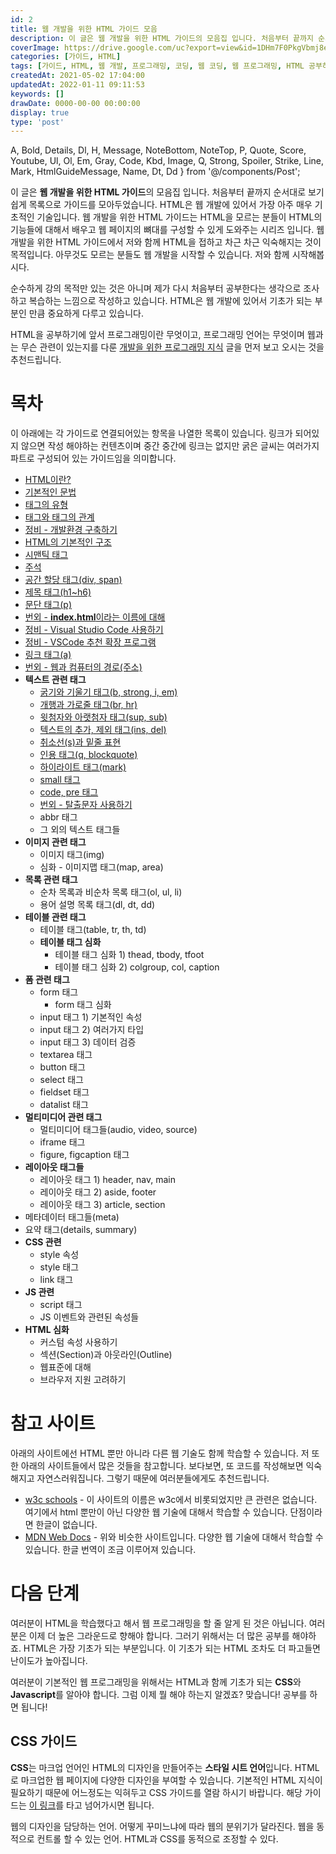 ```yaml
---
id: 2
title: 웹 개발을 위한 HTML 가이드 모음
description: 이 글은 웹 개발을 위한 HTML 가이드의 모음집 입니다. 처음부터 끝까지 순서대로 보기 쉽게 목록으로 가이드를 모아두었습니다. HTML은 웹 개발에 있어서 가장 아주 매우 기초적인 기술입니다. 웹 개발을 위한 HTML 가이드는 HTML을 모르는 분들이 HTML의 기능들에 대해서 배우고 웹 페이지의 뼈대를 구성할 수 있게 도와주는 시리즈 입니다. 웹 개발을 위한 HTML 가이드에서 저와 함께 HTML을 접하고 차근 차근 익숙해지는 것이 목적입니다. 아무것도 모르는 분들도 웹 개발을 시작할 수 있습니다. 저와 함께 시작해봅시다.
coverImage: https://drive.google.com/uc?export=view&id=1DHm7F0PkgVbmj8ePXu6uSK6XgAMLH1Jj
categories: [가이드, HTML]
tags: [가이드, HTML, 웹 개발, 프로그래밍, 코딩, 웹 코딩, 웹 프로그래밍, HTML 공부하기, HTML 초보]
createdAt: 2021-05-02 17:04:00
updatedAt: 2022-01-11 09:11:53
keywords: []
drawDate: 0000-00-00 00:00:00
display: true
type: 'post'
---
```


  A, Bold, Details, Dl, H, Message, NoteBottom, NoteTop, P,
  Quote, Score, Youtube, Ul, Ol, Em, Gray, Code, Kbd, Image,
  Q, Strong, Spoiler, Strike, Line, Mark, HtmlGuideMessage, Name,
  Dt, Dd
} from '@/components/Post';

이 글은 **웹 개발을 위한 HTML 가이드**의 모음집 입니다. 처음부터 끝까지 순서대로 보기 쉽게 목록으로 가이드를 모아두었습니다. HTML은 웹 개발에 있어서 가장 아주 매우 기초적인 기술입니다. 웹 개발을 위한 HTML 가이드는 HTML을 모르는 분들이 HTML의 기능들에 대해서 배우고 웹 페이지의 뼈대를 구성할 수 있게 도와주는 시리즈 입니다. 웹 개발을 위한 HTML 가이드에서 저와 함께 HTML을 접하고 차근 차근 익숙해지는 것이 목적입니다. 아무것도 모르는 분들도 웹 개발을 시작할 수 있습니다. 저와 함께 시작해봅시다.

순수하게 강의 목적만 있는 것은 아니며 제가 다시 처음부터 공부한다는 생각으로 조사하고 복습하는 느낌으로 작성하고 있습니다. HTML은 웹 개발에 있어서 기초가 되는 부분인 만큼 중요하게 다루고 있습니다.

<Message color='y'>
  <p>HTML을 공부하기에 앞서 프로그래밍이란 무엇이고, 프로그래밍 언어는 무엇이며 웹과는 무슨 관련이 있는지를 다룬 <A href='/post/2021-05-02-02-complete-programming-knowledge' type='blog'>개발을 위한 프로그래밍 지식</A> 글을 먼저 보고 오시는 것을 추천드립니다.</p>
</Message>

# 목차
<Message color='blue'>
  <p>이 아래에는 각 가이드로 연결되어있는 항목을 나열한 목록이 있습니다. 링크가 되어있지 않으면 작성 해야하는 컨텐츠이며 중간 중간에 링크는 없지만 굵은 글씨는 여러가지 파트로 구성되어 있는 가이드임을 의미합니다.</p>
</Message>

* [HTML이란?](/post/2021-05-06-01-html-intro)
* [기본적인 문법](/post/2021-05-07-01-html-syntax)
* [태그의 유형](/post/2021-05-08-01-html-block-inline-tag)
* [태그와 태그의 관계](/post/2021-05-26-01-parent-child-sibling)
* [정비 - 개발환경 구축하기](/post/2021-06-02-01-development-environment)
* [HTML의 기본적인 구조](/post/2021-06-05-01-html-basic-structure)
* [시맨틱 태그](/post/2021-06-17-01-semantic-tags)
* [주석](/post/2021-06-19-01-comment)
* [공간 할당 태그(div, span)](/post/2021-06-25-01-div-and-span-tag)
* [제목 태그(h1~h6)](/post/2021-07-19-01-heading-tags)
* [문단 태그(p)](/post/2021-08-24-01-pragraph-tag)
* [번외 - **index.html**이라는 이름에 대해](/post/2021-09-04-01-filename-index)
* [정비 - Visual Studio Code 사용하기](/post/2021-09-13-01-vscode-install)
* [정비 - VSCode 추천 확장 프로그램](/post/2021-09-23-01-vscode-extension)
* [링크 태그(a)](/post/2021-09-25-01-link-tag)
* [번외 - 웹과 컴퓨터의 경로(주소)](/post/2021-10-02-29-about-path)
* **텍스트 관련 태그**
  * [굵기와 기울기 태그(b, strong, i, em)](/post/2021-10-30-31-text-bold-and-italic-tags)
  * [개행과 가로줄 태그(br, hr)](/post/2021-11-12-32-br-and-hr-tag)
  * [윗첨자와 아랫첨자 태그(sup, sub)](/post/2021-11-15-33-sub-and-sup-tag)
  * [텍스트의 추가, 제외 태그(ins, del)](/post/2021-11-17-34-ins-and-del-tag)
  * [취소선(s)과 밑줄 표현](/post/2021-11-26-35-u-and-s-tag)
  * [인용 태그(q, blockquote)](/post/2021-12-30-36-q-and-blockquote-tag)
  * [하이라이트 태그(mark)](/post/2022-01-10-37-mark-tag)
  * [small 태그](/post/2022-01-11-38-small-tag)
  * [code, pre 태그](/post/2022-03-29-39-code-and-pre-tag)
  * [번외 - 탈출문자 사용하기](/post/2022-04-14-40-string-escape)
  * abbr 태그
  * 그 외의 텍스트 태그들
* **이미지 관련 태그**
  * 이미지 태그(img)
  * 심화 - 이미지맵 태그(map, area)
* **목록 관련 태그**
  * 순차 목록과 비순차 목록 태그(ol, ul, li)
  * 용어 설명 목록 태그(dl, dt, dd)
* **테이블 관련 태그**
  * 테이블 태그(table, tr, th, td)
  * **테이블 태그 심화**
    * 테이블 태그 심화 1) thead, tbody, tfoot
    * 테이블 태그 심화 2) colgroup, col, caption
* **폼 관련 태그**
  * form 태그
    * form 태그 심화
  * input 태그 1) 기본적인 속성
  * input 태그 2) 여러가지 타입
  * input 태그 3) 데이터 검증
  * textarea 태그
  * button 태그
  * select 태그
  * fieldset 태그
  * datalist 태그
* **멀티미디어 관련 태그**
  * 멀티미디어 태그들(audio, video, source)
  * iframe 태그
  * figure, figcaption 태그
* **레이아웃 태그들**
  * 레이아웃 태그 1) header, nav, main
  * 레이아웃 태그 2) aside, footer
  * 레이아웃 태그 3) article, section
* 메타데이터 태그들(meta)
* 요약 태그(details, summary)
* **CSS 관련**
  * style 속성
  * style 태그
  * link 태그
* **JS 관련**
  * script 태그
  * JS 이벤트와 관련된 속성들
* **HTML 심화**
  * 커스텀 속성 사용하기
  * 섹션(Section)과 아웃라인(Outline)
  * 웹표준에 대해
  * 브라우저 지원 고려하기

# 참고 사이트
아래의 사이트에선 HTML 뿐만 아니라 다른 웹 기술도 함께 학습할 수 있습니다. 저 또한 아래의 사이트들에서 많은 것들을 참고합니다. 보다보면, 또 코드를 작성해보면 익숙해지고 자연스러워집니다. 그렇기 때문에 여러분들에게도 추천드립니다.

<Ul>
  <li><A type='normal' href='https://www.w3schools.com/html/default.asp'>w3c schools</A> - 이 사이트의 이름은 w3c에서 비롯되었지만 큰 관련은 없습니다. 여기에서 html 뿐만이 아닌 다양한 웹 기술에 대해서 학습할 수 있습니다. 단점이라면 한글이 없습니다.</li>
  <li><A type='normal' href='https://developer.mozilla.org/ko/docs/Web/HTML'>MDN Web Docs</A> - 위와 비슷한 사이트입니다. 다양한 웹 기술에 대해서 학습할 수 있습니다. 한글 번역이 조금 이루어져 있습니다.</li>
</Ul>

# 다음 단계
여러분이 HTML을 학습했다고 해서 웹 프로그래밍을 할 줄 알게 된 것은 아닙니다. 여러분은 이제 더 높은 그라운드로 향해야 합니다. 그러기 위해서는 더 많은 공부를 해야하죠. HTML은 가장 기초가 되는 부분입니다. 이 기초가 되는 HTML 조차도 더 파고들면 난이도가 높아집니다.

<P>여러분이 기본적인 웹 프로그래밍을 위해서는 HTML과 함께 기초가 되는 <Strong>CSS</Strong><NoteTop number='1' />와 <Strong>Javascript</Strong><NoteTop number='2' />를 알아야 합니다. 그럼 이제 뭘 해야 하는지 알겠죠? 맞습니다! 공부를 하면 됩니다!</P>

## CSS 가이드
<P><Strong>CSS</Strong>는 마크업 언어인 HTML의 디자인을 만들어주는 <Strong>스타일 시트 언어</Strong>입니다. HTML로 마크업한 웹 페이지에 다양한 디자인을 부여할 수 있습니다. 기본적인 HTML 지식이 필요하기 때문에 어느정도는 익혀두고 CSS 가이드를 열람 하시기 바랍니다. 해당 가이드는 <A type='blog' href='/post/2021-05-02-03-complete-css-guide'>이 링크</A>를 타고 넘어가시면 됩니다.</P>

<NoteBottom number='1' first={true}>웹의 디자인을 담당하는 언어. 어떻게 꾸미느냐에 따라 웹의 분위기가 달라진다.</NoteBottom>
<NoteBottom number='2'>웹을 동적으로 컨트롤 할 수 있는 언어. HTML과 CSS를 동적으로 조정할 수 있다.</NoteBottom>
